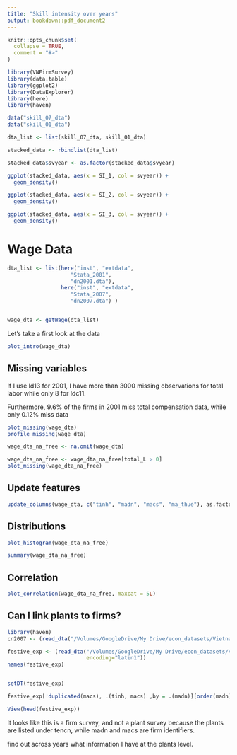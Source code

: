 ```yaml
---
title: "Skill intensity over years"
output: bookdown::pdf_document2 
---
```


```r
knitr::opts_chunk$set(
  collapse = TRUE,
  comment = "#>"
)
```

```r
library(VNFirmSurvey)
library(data.table)
library(ggplot2)
library(DataExplorer)
library(here)
library(haven)
```

```r
data("skill_07_dta")
data("skill_01_dta")

dta_list <- list(skill_07_dta, skill_01_dta)

stacked_data <- rbindlist(dta_list)
```

```r
stacked_data$svyear <- as.factor(stacked_data$svyear)

ggplot(stacked_data, aes(x = SI_1, col = svyear)) + 
  geom_density()

ggplot(stacked_data, aes(x = SI_2, col = svyear)) + 
  geom_density()

ggplot(stacked_data, aes(x = SI_3, col = svyear)) + 
  geom_density()
```

# Wage Data

```r

dta_list <- list(here("inst", "extdata", 
                    "Stata_2001", 
                    "dn2001.dta"), 
                 here("inst", "extdata", 
                    "Stata_2007", 
                    "dn2007.dta") )


wage_dta <- getWage(dta_list)


```

Let's take a first look at the data

```r
plot_intro(wage_dta)

```

## Missing variables

If I use ld13 for 2001, I have more than 3000 missing observations for total labor while only 8 for ldc11.

Furthermore, 9.6% of the firms in 2001 miss total compensation data, while only 0.12% miss data

```r
plot_missing(wage_dta)
profile_missing(wage_dta)
```

```r
wage_dta_na_free <- na.omit(wage_dta)

wage_dta_na_free <- wage_dta_na_free[total_L > 0]
plot_missing(wage_dta_na_free)
```

## Update features

```r
update_columns(wage_dta, c("tinh", "madn", "macs", "ma_thue"), as.factor)

```

## Distributions

```r
plot_histogram(wage_dta_na_free)

summary(wage_dta_na_free)
```

## Correlation

```r
plot_correlation(wage_dta_na_free, maxcat = 5L)

```

## Can I link plants to firms?

```r
library(haven)
cn2007 <- (read_dta("/Volumes/GoogleDrive/My Drive/econ_datasets/Vietnam_VES/Data/Stata_2007_2009/Stata_2007/cn2007.dta"))  ## Maybe phieu 3.3 chi phi 

festive_exp <- (read_dta("/Volumes/GoogleDrive/My Drive/econ_datasets/Vietnam_VES/Data/Stata_2007_2009/Stata_2007/ds2007.dta", 
                         encoding="latin1"))  
names(festive_exp)


setDT(festive_exp)

festive_exp[!duplicated(macs), .(tinh, macs) ,by = .(madn)][order(madn)]

View(head(festive_exp))

```

It looks like this is a firm survey, and not a plant survey because the plants are listed under tencn, while madn and macs are firm identifiers.

find out across years what information I have at the plants level.
